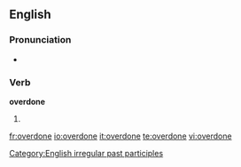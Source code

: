 ==English==

===Pronunciation===
*{{IPA|/ovəɻ'dɔn/}}

===Verb===
'''overdone'''
# {{past participle of|[[overdo]]}}

[[Category:English irregular past participles]]

[[fr:overdone]]
[[io:overdone]]
[[it:overdone]]
[[te:overdone]]
[[vi:overdone]]
